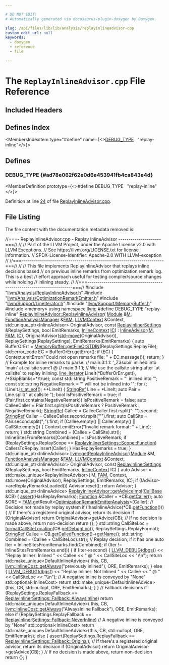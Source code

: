 ```yaml
---

# DO NOT EDIT!
# Automatically generated via docusaurus-plugin-doxygen by Doxygen.

slug: /api/files/lib/lib/analysis/replayinlineadvisor-cpp
custom_edit_url: null
keywords:
  - doxygen
  - reference
  - file

---
```





# The `ReplayInlineAdvisor.cpp` File Reference

<DoxygenPage pluginConfig={pluginConfig}>



## Included Headers

<IncludesList>
<IncludesListItem
  filePath="llvm/Analysis/ReplayInlineAdvisor.h"
  permalink="/docs/api/files/include/include/llvm/include/llvm/analysis/replayinlineadvisor-h"
  isLocal="true" />
<IncludesListItem
  filePath="llvm/Analysis/OptimizationRemarkEmitter.h"
  permalink="/docs/api/files/include/include/llvm/include/llvm/analysis/optimizationremarkemitter-h"
  isLocal="true" />
<IncludesListItem
  filePath="llvm/Support/LineIterator.h"
  permalink="/docs/api/files/include/include/llvm/include/llvm/support/lineiterator-h"
  isLocal="true" />
<IncludesListItem
  filePath="llvm/Support/MemoryBuffer.h"
  permalink="/docs/api/files/include/include/llvm/include/llvm/support/memorybuffer-h"
  isLocal="true" />
<IncludesListItem
  filePath="memory"
  permalink=""
  isLocal="false" />
</IncludesList>

## Defines Index

<MembersIndex>

<MembersIndexItem
  type="#define"
  name={<><a href="#ad78e062f62e0d6e453941fb4ca843e4d">DEBUG&#95;TYPE</a>&nbsp;&nbsp;&nbsp;&quot;replay-inline&quot;</>}>
</MembersIndexItem>

</MembersIndex>


<SectionDefinition>

## Defines

### DEBUG&#95;TYPE {#ad78e062f62e0d6e453941fb4ca843e4d}

<MemberDefinition
  prototype={<>#define DEBUG&#95;TYPE&nbsp;&nbsp;&nbsp;&quot;replay-inline&quot;</>}>

Definition at line <a href="#l00024">24</a> of file <a href="/docs/api/files/lib/lib/analysis/replayinlineadvisor-cpp">ReplayInlineAdvisor.cpp</a>.
</MemberDefinition>

</SectionDefinition>

## File Listing

The file content with the documentation metadata removed is:

<ProgramListing>

<Link id="l00001" /><CodeLine lineNumber="1"><span class="doxyHighlightComment">//===- ReplayInlineAdvisor.cpp - Replay InlineAdvisor ---------------------===//</span></CodeLine>
<Link id="l00002" /><CodeLine lineNumber="2"><span class="doxyHighlightComment">//</span></CodeLine>
<Link id="l00003" /><CodeLine lineNumber="3"><span class="doxyHighlightComment">// Part of the LLVM Project, under the Apache License v2.0 with LLVM Exceptions.</span></CodeLine>
<Link id="l00004" /><CodeLine lineNumber="4"><span class="doxyHighlightComment">// See https://llvm.org/LICENSE.txt for license information.</span></CodeLine>
<Link id="l00005" /><CodeLine lineNumber="5"><span class="doxyHighlightComment">// SPDX-License-Identifier: Apache-2.0 WITH LLVM-exception</span></CodeLine>
<Link id="l00006" /><CodeLine lineNumber="6"><span class="doxyHighlightComment">//</span></CodeLine>
<Link id="l00007" /><CodeLine lineNumber="7"><span class="doxyHighlightComment">//===----------------------------------------------------------------------===//</span></CodeLine>
<Link id="l00008" /><CodeLine lineNumber="8"><span class="doxyHighlightComment">//</span></CodeLine>
<Link id="l00009" /><CodeLine lineNumber="9"><span class="doxyHighlightComment">// This file implements ReplayInlineAdvisor that replays inline decisions based</span></CodeLine>
<Link id="l00010" /><CodeLine lineNumber="10"><span class="doxyHighlightComment">// on previous inline remarks from optimization remark log. This is a best</span></CodeLine>
<Link id="l00011" /><CodeLine lineNumber="11"><span class="doxyHighlightComment">// effort approach useful for testing compiler/source changes while holding</span></CodeLine>
<Link id="l00012" /><CodeLine lineNumber="12"><span class="doxyHighlightComment">// inlining steady.</span></CodeLine>
<Link id="l00013" /><CodeLine lineNumber="13"><span class="doxyHighlightComment">//</span></CodeLine>
<Link id="l00014" /><CodeLine lineNumber="14"><span class="doxyHighlightComment">//===----------------------------------------------------------------------===//</span></CodeLine>
<Link id="l00015" /><CodeLine lineNumber="15"></CodeLine>
<Link id="l00016" /><CodeLine lineNumber="16"><span class="doxyHighlightPreprocessor">#include &quot;<a href="/docs/api/files/include/include/llvm/include/llvm/analysis/replayinlineadvisor-h">llvm/Analysis/ReplayInlineAdvisor.h</a>&quot;</span></CodeLine>
<Link id="l00017" /><CodeLine lineNumber="17"><span class="doxyHighlightPreprocessor">#include &quot;<a href="/docs/api/files/include/include/llvm/include/llvm/analysis/optimizationremarkemitter-h">llvm/Analysis/OptimizationRemarkEmitter.h</a>&quot;</span></CodeLine>
<Link id="l00018" /><CodeLine lineNumber="18"><span class="doxyHighlightPreprocessor">#include &quot;<a href="/docs/api/files/include/include/llvm/include/llvm/support/lineiterator-h">llvm/Support/LineIterator.h</a>&quot;</span></CodeLine>
<Link id="l00019" /><CodeLine lineNumber="19"><span class="doxyHighlightPreprocessor">#include &quot;<a href="/docs/api/files/include/include/llvm/include/llvm/support/memorybuffer-h">llvm/Support/MemoryBuffer.h</a>&quot;</span></CodeLine>
<Link id="l00020" /><CodeLine lineNumber="20"><span class="doxyHighlightPreprocessor">#include &lt;memory&gt;</span></CodeLine>
<Link id="l00021" /><CodeLine lineNumber="21"></CodeLine>
<Link id="l00022" /><CodeLine lineNumber="22"><span class="doxyHighlightKeyword">using namespace </span><span class="doxyHighlight"><a href="/docs/api/namespaces/llvm">llvm</a>;</span></CodeLine>
<Link id="l00023" /><CodeLine lineNumber="23"></CodeLine>
<Link id="l00024" /><CodeLine lineNumber="24" lineLink="#ad78e062f62e0d6e453941fb4ca843e4d"><span class="doxyHighlightPreprocessor">#define DEBUG&#95;TYPE &quot;replay-inline&quot;</span></CodeLine>
<Link id="l00025" /><CodeLine lineNumber="25"></CodeLine>
<Link id="l00026" /><CodeLine lineNumber="26" lineLink="/docs/api/classes/llvm/replayinlineadvisor/#a2c5f266941c1a559e1e8152c4f274307"><span class="doxyHighlight"><a href="/docs/api/classes/llvm/replayinlineadvisor/#a2c5f266941c1a559e1e8152c4f274307">ReplayInlineAdvisor::ReplayInlineAdvisor</a>(</span></CodeLine>
<Link id="l00027" /><CodeLine lineNumber="27"><span class="doxyHighlight">    <a href="/docs/api/classes/llvm/module">Module</a> &amp;<a href="/docs/api/classes/llvm/inlineadvisor/#ab63e90899ab78f60bf47256071c0a48b">M</a>, <a href="/docs/api/namespaces/llvm/#adce09a5a0de0e3177eb00e932734af2f">FunctionAnalysisManager</a> &amp;<a href="/docs/api/classes/llvm/inlineadvisor/#a1b1b99bc0fe39cbe400f49bbd65f01c3">FAM</a>, <a href="/docs/api/classes/llvm/llvmcontext">LLVMContext</a> &amp;Context,</span></CodeLine>
<Link id="l00028" /><CodeLine lineNumber="28"><span class="doxyHighlight">    std::unique&#95;ptr&lt;InlineAdvisor&gt; OriginalAdvisor,</span></CodeLine>
<Link id="l00029" /><CodeLine lineNumber="29"><span class="doxyHighlight">    </span><span class="doxyHighlightKeyword">const</span><span class="doxyHighlight"> <a href="/docs/api/structs/llvm/replayinlinersettings">ReplayInlinerSettings</a> &amp;ReplaySettings, </span><span class="doxyHighlightKeywordType">bool</span><span class="doxyHighlight"> EmitRemarks,</span></CodeLine>
<Link id="l00030" /><CodeLine lineNumber="30"><span class="doxyHighlight">    <a href="/docs/api/structs/llvm/inlinecontext">InlineContext</a> <a href="/docs/api/classes/llvm/inlineadvisor/#a0253ac1349dcc28b1ff91eaa4230d173">IC</a>)</span></CodeLine>
<Link id="l00031" /><CodeLine lineNumber="31"><span class="doxyHighlight">    : <a href="/docs/api/classes/llvm/inlineadvisor/#aec021d6b460b139f3c1d570a0f2dd4b6">InlineAdvisor</a>(<a href="/docs/api/classes/llvm/inlineadvisor/#ab63e90899ab78f60bf47256071c0a48b">M</a>, <a href="/docs/api/classes/llvm/inlineadvisor/#a1b1b99bc0fe39cbe400f49bbd65f01c3">FAM</a>, <a href="/docs/api/classes/llvm/inlineadvisor/#a0253ac1349dcc28b1ff91eaa4230d173">IC</a>), OriginalAdvisor(<a href="/docs/api/namespaces/std">std</a>::<a href="/docs/api/namespaces/llvm/#abfc9c7ecf70f66901e439f7c04ef3dbb">move</a>(OriginalAdvisor)),</span></CodeLine>
<Link id="l00032" /><CodeLine lineNumber="32"><span class="doxyHighlight">      ReplaySettings(ReplaySettings), EmitRemarks(EmitRemarks) &#123;</span></CodeLine>
<Link id="l00033" /><CodeLine lineNumber="33"></CodeLine>
<Link id="l00034" /><CodeLine lineNumber="34"><span class="doxyHighlight">  </span><span class="doxyHighlightKeyword">auto</span><span class="doxyHighlight"> BufferOrErr = <a href="/docs/api/classes/llvm/memorybuffer/#a9c54e2428ad0163441789c281ca42ee4">MemoryBuffer::getFileOrSTDIN</a>(ReplaySettings.ReplayFile);</span></CodeLine>
<Link id="l00035" /><CodeLine lineNumber="35"><span class="doxyHighlight">  std::error&#95;code EC = BufferOrErr.getError();</span></CodeLine>
<Link id="l00036" /><CodeLine lineNumber="36"><span class="doxyHighlight">  </span><span class="doxyHighlightKeywordFlow">if</span><span class="doxyHighlight"> (EC) &#123;</span></CodeLine>
<Link id="l00037" /><CodeLine lineNumber="37"><span class="doxyHighlight">    Context.emitError(</span><span class="doxyHighlightStringLiteral">&quot;Could not open remarks file: &quot;</span><span class="doxyHighlight"> + EC.message());</span></CodeLine>
<Link id="l00038" /><CodeLine lineNumber="38"><span class="doxyHighlight">    </span><span class="doxyHighlightKeywordFlow">return</span><span class="doxyHighlight">;</span></CodeLine>
<Link id="l00039" /><CodeLine lineNumber="39"><span class="doxyHighlight">  &#125;</span></CodeLine>
<Link id="l00040" /><CodeLine lineNumber="40"></CodeLine>
<Link id="l00041" /><CodeLine lineNumber="41"><span class="doxyHighlight">  </span><span class="doxyHighlightComment">// Example for inline remarks to parse:</span></CodeLine>
<Link id="l00042" /><CodeLine lineNumber="42"><span class="doxyHighlight">  </span><span class="doxyHighlightComment">//   main:3:1.1: &#39;&#95;Z3subii&#39; inlined into &#39;main&#39; at callsite sum:1 @</span></CodeLine>
<Link id="l00043" /><CodeLine lineNumber="43"><span class="doxyHighlight">  </span><span class="doxyHighlightComment">//   main:3:1.1;</span></CodeLine>
<Link id="l00044" /><CodeLine lineNumber="44"><span class="doxyHighlight">  </span><span class="doxyHighlightComment">// We use the callsite string after &#96;at callsite&#96; to replay inlining.</span></CodeLine>
<Link id="l00045" /><CodeLine lineNumber="45"><span class="doxyHighlight">  <a href="/docs/api/classes/llvm/line-iterator">line&#95;iterator</a> LineIt(&#42;BufferOrErr.get(), </span><span class="doxyHighlightComment">/&#42;SkipBlanks=&#42;/</span><span class="doxyHighlightKeyword">true</span><span class="doxyHighlight">);</span></CodeLine>
<Link id="l00046" /><CodeLine lineNumber="46"><span class="doxyHighlight">  </span><span class="doxyHighlightKeyword">const</span><span class="doxyHighlight"> std::string PositiveRemark = </span><span class="doxyHighlightStringLiteral">&quot;&#39; inlined into &#39;&quot;</span><span class="doxyHighlight">;</span></CodeLine>
<Link id="l00047" /><CodeLine lineNumber="47"><span class="doxyHighlight">  </span><span class="doxyHighlightKeyword">const</span><span class="doxyHighlight"> std::string NegativeRemark = </span><span class="doxyHighlightStringLiteral">&quot;&#39; will not be inlined into &#39;&quot;</span><span class="doxyHighlight">;</span></CodeLine>
<Link id="l00048" /><CodeLine lineNumber="48"></CodeLine>
<Link id="l00049" /><CodeLine lineNumber="49"><span class="doxyHighlight">  </span><span class="doxyHighlightKeywordFlow">for</span><span class="doxyHighlight"> (; !LineIt.<a href="/docs/api/classes/llvm/line-iterator/#a617941704a472090ba3304c9daf1c37f">is&#95;at&#95;eof</a>(); ++LineIt) &#123;</span></CodeLine>
<Link id="l00050" /><CodeLine lineNumber="50"><span class="doxyHighlight">    <a href="/docs/api/classes/llvm/stringref">StringRef</a> Line = &#42;LineIt;</span></CodeLine>
<Link id="l00051" /><CodeLine lineNumber="51"><span class="doxyHighlight">    </span><span class="doxyHighlightKeyword">auto</span><span class="doxyHighlight"> Pair = Line.split(</span><span class="doxyHighlightStringLiteral">&quot; at callsite &quot;</span><span class="doxyHighlight">);</span></CodeLine>
<Link id="l00052" /><CodeLine lineNumber="52"></CodeLine>
<Link id="l00053" /><CodeLine lineNumber="53"><span class="doxyHighlight">    </span><span class="doxyHighlightKeywordType">bool</span><span class="doxyHighlight"> IsPositiveRemark = </span><span class="doxyHighlightKeyword">true</span><span class="doxyHighlight">;</span></CodeLine>
<Link id="l00054" /><CodeLine lineNumber="54"><span class="doxyHighlight">    </span><span class="doxyHighlightKeywordFlow">if</span><span class="doxyHighlight"> (Pair.first.contains(NegativeRemark))</span></CodeLine>
<Link id="l00055" /><CodeLine lineNumber="55"><span class="doxyHighlight">      IsPositiveRemark = </span><span class="doxyHighlightKeyword">false</span><span class="doxyHighlight">;</span></CodeLine>
<Link id="l00056" /><CodeLine lineNumber="56"></CodeLine>
<Link id="l00057" /><CodeLine lineNumber="57"><span class="doxyHighlight">    </span><span class="doxyHighlightKeyword">auto</span><span class="doxyHighlight"> CalleeCaller =</span></CodeLine>
<Link id="l00058" /><CodeLine lineNumber="58"><span class="doxyHighlight">        Pair.first.split(IsPositiveRemark ? PositiveRemark : NegativeRemark);</span></CodeLine>
<Link id="l00059" /><CodeLine lineNumber="59"></CodeLine>
<Link id="l00060" /><CodeLine lineNumber="60"><span class="doxyHighlight">    <a href="/docs/api/classes/llvm/stringref">StringRef</a> Callee = CalleeCaller.first.rsplit(</span><span class="doxyHighlightStringLiteral">&quot;: &#39;&quot;</span><span class="doxyHighlight">).second;</span></CodeLine>
<Link id="l00061" /><CodeLine lineNumber="61"><span class="doxyHighlight">    <a href="/docs/api/classes/llvm/stringref">StringRef</a> Caller = CalleeCaller.second.rsplit(</span><span class="doxyHighlightStringLiteral">&quot;&#39;&quot;</span><span class="doxyHighlight">).first;</span></CodeLine>
<Link id="l00062" /><CodeLine lineNumber="62"></CodeLine>
<Link id="l00063" /><CodeLine lineNumber="63"><span class="doxyHighlight">    </span><span class="doxyHighlightKeyword">auto</span><span class="doxyHighlight"> CallSite = Pair.second.split(</span><span class="doxyHighlightStringLiteral">&quot;;&quot;</span><span class="doxyHighlight">).first;</span></CodeLine>
<Link id="l00064" /><CodeLine lineNumber="64"></CodeLine>
<Link id="l00065" /><CodeLine lineNumber="65"><span class="doxyHighlight">    </span><span class="doxyHighlightKeywordFlow">if</span><span class="doxyHighlight"> (Callee.empty() || Caller.empty() || CallSite.empty()) &#123;</span></CodeLine>
<Link id="l00066" /><CodeLine lineNumber="66"><span class="doxyHighlight">      Context.emitError(</span><span class="doxyHighlightStringLiteral">&quot;Invalid remark format: &quot;</span><span class="doxyHighlight"> + Line);</span></CodeLine>
<Link id="l00067" /><CodeLine lineNumber="67"><span class="doxyHighlight">      </span><span class="doxyHighlightKeywordFlow">return</span><span class="doxyHighlight">;</span></CodeLine>
<Link id="l00068" /><CodeLine lineNumber="68"><span class="doxyHighlight">    &#125;</span></CodeLine>
<Link id="l00069" /><CodeLine lineNumber="69"></CodeLine>
<Link id="l00070" /><CodeLine lineNumber="70"><span class="doxyHighlight">    std::string Combined = (Callee + CallSite).str();</span></CodeLine>
<Link id="l00071" /><CodeLine lineNumber="71"><span class="doxyHighlight">    InlineSitesFromRemarks&#91;Combined&#93; = IsPositiveRemark;</span></CodeLine>
<Link id="l00072" /><CodeLine lineNumber="72"><span class="doxyHighlight">    </span><span class="doxyHighlightKeywordFlow">if</span><span class="doxyHighlight"> (ReplaySettings.ReplayScope == <a href="/docs/api/structs/llvm/replayinlinersettings/#a692270e0daa8cc3ffb3d83238afcd4b5a86408593c34af77fdd90df932f8b5261">ReplayInlinerSettings::Scope::Function</a>)</span></CodeLine>
<Link id="l00073" /><CodeLine lineNumber="73"><span class="doxyHighlight">      CallersToReplay.insert(Caller);</span></CodeLine>
<Link id="l00074" /><CodeLine lineNumber="74"><span class="doxyHighlight">  &#125;</span></CodeLine>
<Link id="l00075" /><CodeLine lineNumber="75"></CodeLine>
<Link id="l00076" /><CodeLine lineNumber="76"><span class="doxyHighlight">  HasReplayRemarks = </span><span class="doxyHighlightKeyword">true</span><span class="doxyHighlight">;</span></CodeLine>
<Link id="l00077" /><CodeLine lineNumber="77"><span class="doxyHighlight">&#125;</span></CodeLine>
<Link id="l00078" /><CodeLine lineNumber="78"></CodeLine>
<Link id="l00079" /><CodeLine lineNumber="79"><span class="doxyHighlight">std::unique&#95;ptr&lt;InlineAdvisor&gt;</span></CodeLine>
<Link id="l00080" /><CodeLine lineNumber="80" lineLink="/docs/api/namespaces/llvm/#a903adbd42316e51df3cda640d664aa65"><span class="doxyHighlight"><a href="/docs/api/namespaces/llvm/#a903adbd42316e51df3cda640d664aa65">llvm::getReplayInlineAdvisor</a>(<a href="/docs/api/classes/llvm/module">Module</a> &amp;M, <a href="/docs/api/namespaces/llvm/#adce09a5a0de0e3177eb00e932734af2f">FunctionAnalysisManager</a> &amp;<a href="/docs/api/files/lib/lib/passes/passbuilderbindings-cpp/#a83c7e5ca51099e4efa895791a02fb0ed">FAM</a>,</span></CodeLine>
<Link id="l00081" /><CodeLine lineNumber="81"><span class="doxyHighlight">                             <a href="/docs/api/classes/llvm/llvmcontext">LLVMContext</a> &amp;Context,</span></CodeLine>
<Link id="l00082" /><CodeLine lineNumber="82"><span class="doxyHighlight">                             std::unique&#95;ptr&lt;InlineAdvisor&gt; OriginalAdvisor,</span></CodeLine>
<Link id="l00083" /><CodeLine lineNumber="83"><span class="doxyHighlight">                             </span><span class="doxyHighlightKeyword">const</span><span class="doxyHighlight"> <a href="/docs/api/structs/llvm/replayinlinersettings">ReplayInlinerSettings</a> &amp;ReplaySettings,</span></CodeLine>
<Link id="l00084" /><CodeLine lineNumber="84"><span class="doxyHighlight">                             </span><span class="doxyHighlightKeywordType">bool</span><span class="doxyHighlight"> EmitRemarks, <a href="/docs/api/structs/llvm/inlinecontext">InlineContext</a> IC) &#123;</span></CodeLine>
<Link id="l00085" /><CodeLine lineNumber="85"><span class="doxyHighlight">  </span><span class="doxyHighlightKeyword">auto</span><span class="doxyHighlight"> Advisor = std::make&#95;unique&lt;ReplayInlineAdvisor&gt;(</span></CodeLine>
<Link id="l00086" /><CodeLine lineNumber="86"><span class="doxyHighlight">      M, <a href="/docs/api/files/lib/lib/passes/passbuilderbindings-cpp/#a83c7e5ca51099e4efa895791a02fb0ed">FAM</a>, Context, std::move(OriginalAdvisor), ReplaySettings, EmitRemarks,</span></CodeLine>
<Link id="l00087" /><CodeLine lineNumber="87"><span class="doxyHighlight">      IC);</span></CodeLine>
<Link id="l00088" /><CodeLine lineNumber="88"><span class="doxyHighlight">  </span><span class="doxyHighlightKeywordFlow">if</span><span class="doxyHighlight"> (!Advisor-&gt;areReplayRemarksLoaded())</span></CodeLine>
<Link id="l00089" /><CodeLine lineNumber="89"><span class="doxyHighlight">    Advisor.reset();</span></CodeLine>
<Link id="l00090" /><CodeLine lineNumber="90"><span class="doxyHighlight">  </span><span class="doxyHighlightKeywordFlow">return</span><span class="doxyHighlight"> Advisor;</span></CodeLine>
<Link id="l00091" /><CodeLine lineNumber="91"><span class="doxyHighlight">&#125;</span></CodeLine>
<Link id="l00092" /><CodeLine lineNumber="92"></CodeLine>
<Link id="l00093" /><CodeLine lineNumber="93" lineLink="/docs/api/classes/llvm/replayinlineadvisor/#a83088027da72950b627f9200965fb55b"><span class="doxyHighlight">std::unique&#95;ptr&lt;InlineAdvice&gt; <a href="/docs/api/classes/llvm/replayinlineadvisor/#a83088027da72950b627f9200965fb55b">ReplayInlineAdvisor::getAdviceImpl</a>(<a href="/docs/api/classes/llvm/callbase">CallBase</a> &amp;CB) &#123;</span></CodeLine>
<Link id="l00094" /><CodeLine lineNumber="94"><span class="doxyHighlight">  <a href="/docs/api/files/lib/lib/target/lib/target/amdgpu/silowercontrolflow-cpp/#a4868c5d81c5ccc98c47aeab6244346a0">assert</a>(HasReplayRemarks);</span></CodeLine>
<Link id="l00095" /><CodeLine lineNumber="95"></CodeLine>
<Link id="l00096" /><CodeLine lineNumber="96"><span class="doxyHighlight">  <a href="/docs/api/classes/llvm/function">Function</a> &amp;Caller = &#42;CB.<a href="/docs/api/classes/llvm/callbase/#afac5b39bcbb90d660f83d9b4bd8c6d95">getCaller</a>();</span></CodeLine>
<Link id="l00097" /><CodeLine lineNumber="97"><span class="doxyHighlight">  </span><span class="doxyHighlightKeyword">auto</span><span class="doxyHighlight"> &amp;ORE = <a href="/docs/api/classes/llvm/inlineadvisor/#a1b1b99bc0fe39cbe400f49bbd65f01c3">FAM</a>.getResult&lt;<a href="/docs/api/classes/llvm/optimizationremarkemitteranalysis">OptimizationRemarkEmitterAnalysis</a>&gt;(Caller);</span></CodeLine>
<Link id="l00098" /><CodeLine lineNumber="98"></CodeLine>
<Link id="l00099" /><CodeLine lineNumber="99"><span class="doxyHighlight">  </span><span class="doxyHighlightComment">// Decision not made by replay system</span></CodeLine>
<Link id="l00100" /><CodeLine lineNumber="100"><span class="doxyHighlight">  </span><span class="doxyHighlightKeywordFlow">if</span><span class="doxyHighlight"> (!hasInlineAdvice(&#42;CB.<a href="/docs/api/classes/llvm/instruction/#a6a66ebb3aa12757479a3c88de77d78f8">getFunction</a>())) &#123;</span></CodeLine>
<Link id="l00101" /><CodeLine lineNumber="101"><span class="doxyHighlight">    </span><span class="doxyHighlightComment">// If there&#39;s a registered original advisor, return its decision</span></CodeLine>
<Link id="l00102" /><CodeLine lineNumber="102"><span class="doxyHighlight">    </span><span class="doxyHighlightKeywordFlow">if</span><span class="doxyHighlight"> (OriginalAdvisor)</span></CodeLine>
<Link id="l00103" /><CodeLine lineNumber="103"><span class="doxyHighlight">      </span><span class="doxyHighlightKeywordFlow">return</span><span class="doxyHighlight"> OriginalAdvisor-&gt;getAdvice(CB);</span></CodeLine>
<Link id="l00104" /><CodeLine lineNumber="104"></CodeLine>
<Link id="l00105" /><CodeLine lineNumber="105"><span class="doxyHighlight">    </span><span class="doxyHighlightComment">// If no decision is made above, return non-decision</span></CodeLine>
<Link id="l00106" /><CodeLine lineNumber="106"><span class="doxyHighlight">    </span><span class="doxyHighlightKeywordFlow">return</span><span class="doxyHighlight"> &#123;&#125;;</span></CodeLine>
<Link id="l00107" /><CodeLine lineNumber="107"><span class="doxyHighlight">  &#125;</span></CodeLine>
<Link id="l00108" /><CodeLine lineNumber="108"></CodeLine>
<Link id="l00109" /><CodeLine lineNumber="109"><span class="doxyHighlight">  std::string CallSiteLoc =</span></CodeLine>
<Link id="l00110" /><CodeLine lineNumber="110"><span class="doxyHighlight">      <a href="/docs/api/namespaces/llvm/#ae591509c81d00090bde300a897e12d82">formatCallSiteLocation</a>(CB.<a href="/docs/api/classes/llvm/instruction/#a4b8faae4ff9e7434a1d226d03d15dcd2">getDebugLoc</a>(), ReplaySettings.ReplayFormat);</span></CodeLine>
<Link id="l00111" /><CodeLine lineNumber="111"><span class="doxyHighlight">  <a href="/docs/api/classes/llvm/stringref">StringRef</a> Callee = CB.<a href="/docs/api/classes/llvm/callbase/#a2b1ae7cf1bafdd43d1fee4c6ad0a2913">getCalledFunction</a>()-&gt;<a href="/docs/api/classes/llvm/value/#adb5c319f5905c1d3ca9eb5df546388c5">getName</a>();</span></CodeLine>
<Link id="l00112" /><CodeLine lineNumber="112"><span class="doxyHighlight">  std::string Combined = (Callee + CallSiteLoc).str();</span></CodeLine>
<Link id="l00113" /><CodeLine lineNumber="113"></CodeLine>
<Link id="l00114" /><CodeLine lineNumber="114"><span class="doxyHighlight">  </span><span class="doxyHighlightComment">// Replay decision, if it has one</span></CodeLine>
<Link id="l00115" /><CodeLine lineNumber="115"><span class="doxyHighlight">  </span><span class="doxyHighlightKeyword">auto</span><span class="doxyHighlight"> Iter = InlineSitesFromRemarks.find(Combined);</span></CodeLine>
<Link id="l00116" /><CodeLine lineNumber="116"><span class="doxyHighlight">  </span><span class="doxyHighlightKeywordFlow">if</span><span class="doxyHighlight"> (Iter != InlineSitesFromRemarks.end()) &#123;</span></CodeLine>
<Link id="l00117" /><CodeLine lineNumber="117"><span class="doxyHighlight">    </span><span class="doxyHighlightKeywordFlow">if</span><span class="doxyHighlight"> (Iter-&gt;second) &#123;</span></CodeLine>
<Link id="l00118" /><CodeLine lineNumber="118"><span class="doxyHighlight">      <a href="/docs/api/files/include/include/llvm/include/llvm/support/debug-h/#a196897517069dda1bdb549e24468f7d7">LLVM&#95;DEBUG</a>(<a href="/docs/api/namespaces/llvm/#a7c46c742c31be54870e2038048e6b391">dbgs</a>() &lt;&lt; </span><span class="doxyHighlightStringLiteral">&quot;Replay Inliner: Inlined &quot;</span><span class="doxyHighlight"> &lt;&lt; Callee &lt;&lt; </span><span class="doxyHighlightStringLiteral">&quot; @ &quot;</span></CodeLine>
<Link id="l00119" /><CodeLine lineNumber="119"><span class="doxyHighlight">                        &lt;&lt; CallSiteLoc &lt;&lt; </span><span class="doxyHighlightStringLiteral">&quot;\\n&quot;</span><span class="doxyHighlight">);</span></CodeLine>
<Link id="l00120" /><CodeLine lineNumber="120"><span class="doxyHighlight">      </span><span class="doxyHighlightKeywordFlow">return</span><span class="doxyHighlight"> std::make&#95;unique&lt;DefaultInlineAdvice&gt;(</span></CodeLine>
<Link id="l00121" /><CodeLine lineNumber="121"><span class="doxyHighlight">          </span><span class="doxyHighlightKeyword">this</span><span class="doxyHighlight">, CB, <a href="/docs/api/classes/llvm/inlinecost/#aa71268864238db3f41e3d6582103e4e2">llvm::InlineCost::getAlways</a>(</span><span class="doxyHighlightStringLiteral">&quot;previously inlined&quot;</span><span class="doxyHighlight">), ORE,</span></CodeLine>
<Link id="l00122" /><CodeLine lineNumber="122"><span class="doxyHighlight">          EmitRemarks);</span></CodeLine>
<Link id="l00123" /><CodeLine lineNumber="123"><span class="doxyHighlight">    &#125; </span><span class="doxyHighlightKeywordFlow">else</span><span class="doxyHighlight"> &#123;</span></CodeLine>
<Link id="l00124" /><CodeLine lineNumber="124"><span class="doxyHighlight">      <a href="/docs/api/files/include/include/llvm/include/llvm/support/debug-h/#a196897517069dda1bdb549e24468f7d7">LLVM&#95;DEBUG</a>(<a href="/docs/api/namespaces/llvm/#a7c46c742c31be54870e2038048e6b391">dbgs</a>() &lt;&lt; </span><span class="doxyHighlightStringLiteral">&quot;Replay Inliner: Not Inlined &quot;</span><span class="doxyHighlight"> &lt;&lt; Callee &lt;&lt; </span><span class="doxyHighlightStringLiteral">&quot; @ &quot;</span></CodeLine>
<Link id="l00125" /><CodeLine lineNumber="125"><span class="doxyHighlight">                        &lt;&lt; CallSiteLoc &lt;&lt; </span><span class="doxyHighlightStringLiteral">&quot;\\n&quot;</span><span class="doxyHighlight">);</span></CodeLine>
<Link id="l00126" /><CodeLine lineNumber="126"><span class="doxyHighlight">      </span><span class="doxyHighlightComment">// A negative inline is conveyed by &quot;None&quot; std::optional&lt;InlineCost&gt;</span></CodeLine>
<Link id="l00127" /><CodeLine lineNumber="127"><span class="doxyHighlight">      </span><span class="doxyHighlightKeywordFlow">return</span><span class="doxyHighlight"> std::make&#95;unique&lt;DefaultInlineAdvice&gt;(</span><span class="doxyHighlightKeyword">this</span><span class="doxyHighlight">, CB, std::nullopt, ORE,</span></CodeLine>
<Link id="l00128" /><CodeLine lineNumber="128"><span class="doxyHighlight">                                                   EmitRemarks);</span></CodeLine>
<Link id="l00129" /><CodeLine lineNumber="129"><span class="doxyHighlight">    &#125;</span></CodeLine>
<Link id="l00130" /><CodeLine lineNumber="130"><span class="doxyHighlight">  &#125;</span></CodeLine>
<Link id="l00131" /><CodeLine lineNumber="131"></CodeLine>
<Link id="l00132" /><CodeLine lineNumber="132"><span class="doxyHighlight">  </span><span class="doxyHighlightComment">// Fallback decisions</span></CodeLine>
<Link id="l00133" /><CodeLine lineNumber="133"><span class="doxyHighlight">  </span><span class="doxyHighlightKeywordFlow">if</span><span class="doxyHighlight"> (ReplaySettings.ReplayFallback ==</span></CodeLine>
<Link id="l00134" /><CodeLine lineNumber="134"><span class="doxyHighlight">      <a href="/docs/api/structs/llvm/replayinlinersettings/#a49a0d94e62049ec7cf29edc327856d0dabfb0ca5162a37ff39298b24afdb84ff7">ReplayInlinerSettings::Fallback::AlwaysInline</a>)</span></CodeLine>
<Link id="l00135" /><CodeLine lineNumber="135"><span class="doxyHighlight">    </span><span class="doxyHighlightKeywordFlow">return</span><span class="doxyHighlight"> std::make&#95;unique&lt;DefaultInlineAdvice&gt;(</span></CodeLine>
<Link id="l00136" /><CodeLine lineNumber="136"><span class="doxyHighlight">        </span><span class="doxyHighlightKeyword">this</span><span class="doxyHighlight">, CB, <a href="/docs/api/classes/llvm/inlinecost/#aa71268864238db3f41e3d6582103e4e2">llvm::InlineCost::getAlways</a>(</span><span class="doxyHighlightStringLiteral">&quot;AlwaysInline Fallback&quot;</span><span class="doxyHighlight">), ORE,</span></CodeLine>
<Link id="l00137" /><CodeLine lineNumber="137"><span class="doxyHighlight">        EmitRemarks);</span></CodeLine>
<Link id="l00138" /><CodeLine lineNumber="138"><span class="doxyHighlight">  </span><span class="doxyHighlightKeywordFlow">else</span><span class="doxyHighlight"> </span><span class="doxyHighlightKeywordFlow">if</span><span class="doxyHighlight"> (ReplaySettings.ReplayFallback ==</span></CodeLine>
<Link id="l00139" /><CodeLine lineNumber="139"><span class="doxyHighlight">           <a href="/docs/api/structs/llvm/replayinlinersettings/#a49a0d94e62049ec7cf29edc327856d0dae1c27e5eeb260d139f3605de9cf1d84d">ReplayInlinerSettings::Fallback::NeverInline</a>)</span></CodeLine>
<Link id="l00140" /><CodeLine lineNumber="140"><span class="doxyHighlight">    </span><span class="doxyHighlightComment">// A negative inline is conveyed by &quot;None&quot; std::optional&lt;InlineCost&gt;</span></CodeLine>
<Link id="l00141" /><CodeLine lineNumber="141"><span class="doxyHighlight">    </span><span class="doxyHighlightKeywordFlow">return</span><span class="doxyHighlight"> std::make&#95;unique&lt;DefaultInlineAdvice&gt;(</span><span class="doxyHighlightKeyword">this</span><span class="doxyHighlight">, CB, std::nullopt, ORE,</span></CodeLine>
<Link id="l00142" /><CodeLine lineNumber="142"><span class="doxyHighlight">                                                 EmitRemarks);</span></CodeLine>
<Link id="l00143" /><CodeLine lineNumber="143"><span class="doxyHighlight">  </span><span class="doxyHighlightKeywordFlow">else</span><span class="doxyHighlight"> &#123;</span></CodeLine>
<Link id="l00144" /><CodeLine lineNumber="144"><span class="doxyHighlight">    <a href="/docs/api/files/lib/lib/target/lib/target/amdgpu/silowercontrolflow-cpp/#a4868c5d81c5ccc98c47aeab6244346a0">assert</a>(ReplaySettings.ReplayFallback ==</span></CodeLine>
<Link id="l00145" /><CodeLine lineNumber="145"><span class="doxyHighlight">           <a href="/docs/api/structs/llvm/replayinlinersettings/#a49a0d94e62049ec7cf29edc327856d0da0a52da7a03a6de3beefe54f8c03ad80d">ReplayInlinerSettings::Fallback::Original</a>);</span></CodeLine>
<Link id="l00146" /><CodeLine lineNumber="146"><span class="doxyHighlight">    </span><span class="doxyHighlightComment">// If there&#39;s a registered original advisor, return its decision</span></CodeLine>
<Link id="l00147" /><CodeLine lineNumber="147"><span class="doxyHighlight">    </span><span class="doxyHighlightKeywordFlow">if</span><span class="doxyHighlight"> (OriginalAdvisor)</span></CodeLine>
<Link id="l00148" /><CodeLine lineNumber="148"><span class="doxyHighlight">      </span><span class="doxyHighlightKeywordFlow">return</span><span class="doxyHighlight"> OriginalAdvisor-&gt;getAdvice(CB);</span></CodeLine>
<Link id="l00149" /><CodeLine lineNumber="149"><span class="doxyHighlight">  &#125;</span></CodeLine>
<Link id="l00150" /><CodeLine lineNumber="150"></CodeLine>
<Link id="l00151" /><CodeLine lineNumber="151"><span class="doxyHighlight">  </span><span class="doxyHighlightComment">// If no decision is made above, return non-decision</span></CodeLine>
<Link id="l00152" /><CodeLine lineNumber="152"><span class="doxyHighlight">  </span><span class="doxyHighlightKeywordFlow">return</span><span class="doxyHighlight"> &#123;&#125;;</span></CodeLine>
<Link id="l00153" /><CodeLine lineNumber="153"><span class="doxyHighlight">&#125;</span></CodeLine>

</ProgramListing>


</DoxygenPage>
